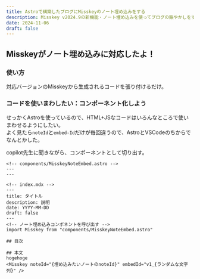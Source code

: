 ```yaml
---
title: Astroで構築したブログにMisskeyのノート埋め込みをする
description: Misskey v2024.9の新機能・ノート埋め込みを使ってブログの賑やかしをする
date: 2024-11-06
draft: false
---
```


## Misskeyがノート埋め込みに対応したよ！
### 使い方
対応バージョンのMisskeyから生成されるコードを張り付けるだけ。

### コードを使いまわしたい：コンポーネント化しよう
せっかくAstroを使っているので、HTML+JSなコードはいろんなところで使いまわせるようにしたい。  
よく見たら`noteId`と`embed-Id`だけが毎回違うので、AstroとVSCodeのちからでなんとかした。  

copilot先生に聞きながら、コンポーネントとして切り出す。

```astro
<!-- components/MisskeyNoteEmbed.astro -->
---
---

```


```astro
<!-- index.mdx -->
---
title: タイトル
description: 説明
date: YYYY-MM-DD
draft: false
---
<!-- ノート埋め込みコンポネントを呼び出す -->
import Misskey from "components/MisskeyNoteEmbed.astro"

## 目次

## 本文
hogehoge
<Misskey noteId="{埋め込みたいノートのnoteId}" embedId="v1_{ランダムな文字列}" />

```


### 